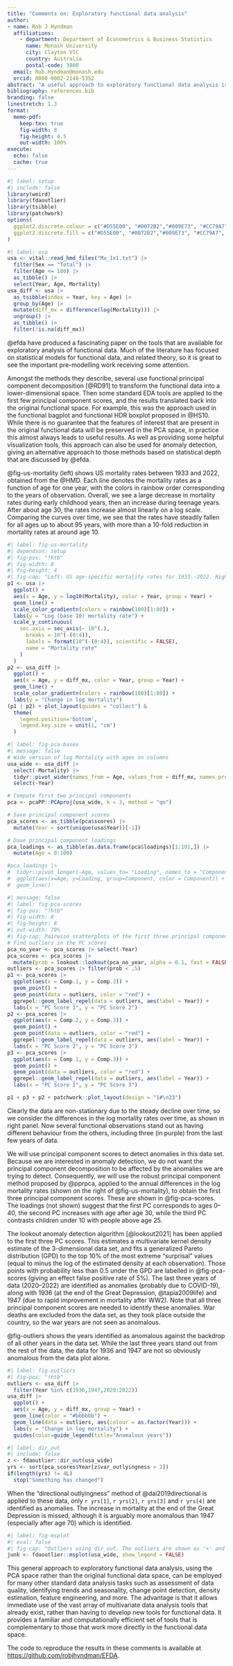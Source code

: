 ```yaml
---
title: "Comments on: Exploratory functional data analysis"
author:
- name: Rob J Hyndman
  affiliations:
    - department: Department of Econometrics & Business Statistics
      name: Monash University
      city: Clayton VIC
      country: Australia
      postal-code: 3800
  email: Rob.Hyndman@monash.edu
  orcid: 0000-0002-2140-5352
abstract: "A useful approach to exploratory functional data analysis is to work in the lower-dimensional principal component space rather than in the original functional data space. I demonstrate this approach by finding anomalies in age-specific US mortality rates between 1933 and 2022. The same approach can be employed for many other standard data analysis tasks, and has the advantage that it allows immediate use of the vast array of multivariate data analysis tools that already exist, rather than having to develop new tools for functional data."
bibliography: references.bib
branding: false
linestretch: 1.3
format:
  memo-pdf:
    keep-tex: true
    fig-width: 8
    fig-height: 4.5
    out-width: 100%
execute:
  echo: false
  cache: true
---
```


```r
#| label: setup
#| include: false
library(weird)
library(fdaoutlier)
library(tsibble)
library(patchwork)
options(
  ggplot2.discrete.colour = c("#D55E00", "#0072B2","#009E73", "#CC79A7", "#E69F00", "#56B4E9", "#F0E442"),
  ggplot2.discrete.fill = c("#D55E00", "#0072B2","#009E73", "#CC79A7", "#E69F00", "#56B4E9", "#F0E442")
)
```

```r
#| label: usa
usa <- vital::read_hmd_files("Mx_1x1.txt") |>
  filter(Sex == "Total") |>
  filter(Age <= 100) |>
  as_tibble() |>
  select(Year, Age, Mortality)
usa_diff <- usa |>
  as_tsibble(index = Year, key = Age) |>
  group_by(Age) |>
  mutate(diff_mx = difference(log(Mortality))) |>
  ungroup() |>
  as_tibble() |>
  filter(!is.na(diff_mx))
```

@efda have produced a fascinating paper on the tools that are available for exploratory analysis of functional data. Much of the literature has focused on statistical models for functional data, and related theory, so it is great to see the important pre-modelling work receiving some attention.

Amongst the methods they describe, several use functional principal component decomposition [@RD91] to transform the functional data into a lower-dimensional space. Then some standard EDA tools are applied to the first few principal component scores, and the results translated back into the original functional space. For example, this was the approach used in the functional bagplot and functional HDR boxplot proposed in @HS10. While there is no guarantee that the features of interest that are present in the original functional data will be preserved in the PCA space, in practice this almost always leads to useful results. As well as providing some helpful visualization tools, this approach can also be used for anomaly detection, giving an alternative approach to those methods based on statistical depth that are discussed by @efda.

@fig-us-mortality (left) shows US mortality rates between 1933 and 2022, obtained from the @HMD. Each line denotes the mortality rates as a function of age for one year, with the colors in rainbow order corresponding to the years of observation. Overall, we see a large decrease in mortality rates during early childhood years, then an increase during teenage years. After about age 30, the rates increase almost linearly on a log scale. Comparing the curves over time, we see that the rates have steadily fallen for all ages up to about 95 years, with more than a 10-fold reduction in mortality rates at around age 10.

```r
#| label: fig-us-mortality
#| dependson: setup
#| fig-pos: "!htb"
#| fig-width: 8
#| fig-height: 4
#| fig-cap: "Left: US age-specific mortality rates for 1933--2022. Right: Annual differences in log mortality rates."
p1 <- usa |>
  ggplot() +
  aes(x = Age, y = log10(Mortality), color = Year, group = Year) +
  geom_line() +
  scale_color_gradientn(colors = rainbow(100)[1:80]) +
  labs(y = "Log (base 10) mortality rate") +
  scale_y_continuous(
    sec.axis = sec_axis(~ 10^(.),
      breaks = 10^(-(0:4)),
      labels = format(10^(-(0:4)), scientific = FALSE),
      name = "Mortality rate"
    )
  )
p2 <- usa_diff |>
  ggplot() +
  aes(x = Age, y = diff_mx, color = Year, group = Year) +
  geom_line() +
  scale_color_gradientn(colors = rainbow(100)[1:80]) +
  labs(y = "Change in log mortality")
(p1 | p2) + plot_layout(guides = "collect") &
  theme(
    legend.position='bottom',
    legend.key.size = unit(1, "cm")
  )
```


```r
#| label: fig-pca-bases
#| message: false
# Wide version of log Mortality with ages on columns
usa_wide <- usa_diff |>
  select(-Mortality) |>
  tidyr::pivot_wider(names_from = Age, values_from = diff_mx, names_prefix = "Age") |>
  select(-Year)

# Compute first two principal components
pca <- pcaPP::PCAproj(usa_wide, k = 3, method = "qn")

# Save principal component scores
pca_scores <- as_tibble(pca$scores) |>
  mutate(Year = sort(unique(usa$Year))[-1])

# Dave principal component loadings
pca_loadings <- as_tibble(as.data.frame(pca$loadings)[1:101,]) |>
  mutate(Age = 0:100)

#pca_loadings |>
#  tidyr::pivot_longer(-Age, values_to= "Loading", names_to = "Component") |>
#  ggplot(aes(x=Age, y=Loading, group=Component, color = Component)) +
#  geom_line()
```

```r
#| message: false
#| label: fig-pca-scores
#| fig-pos: "!htb"
#| fig-width: 8
#| fig-height: 8
#| out-width: 79%
#| fig-cap: Pairwise scatterplots of the first three principal component scores for the US age-specific log mortality annual differences.
# Find outliers in the PC scores
pca_no_year <- pca_scores |> select(-Year)
pca_scores <- pca_scores |>
  mutate(prob = lookout::lookout(pca_no_year, alpha = 0.1, fast = FALSE)$outlier_probability)
outliers <- pca_scores |> filter(prob < .5)
p1 <- pca_scores |>
  ggplot(aes(x = Comp.1, y = Comp.2)) +
  geom_point() +
  geom_point(data = outliers, color = "red") +
  ggrepel::geom_label_repel(data = outliers, aes(label = Year)) +
  labs(x = "PC Score 1", y = "PC Score 2")
p2 <- pca_scores |>
  ggplot(aes(x = Comp.2, y = Comp.3)) +
  geom_point() +
  geom_point(data = outliers, color = "red") +
  ggrepel::geom_label_repel(data = outliers, aes(label = Year)) +
  labs(x = "PC Score 2", y = "PC Score 3")
p3 <- pca_scores |>
  ggplot(aes(x = Comp.1, y = Comp.3)) +
  geom_point() +
  geom_point(data = outliers, color = "red") +
  ggrepel::geom_label_repel(data = outliers, aes(label = Year)) +
  labs(x = "PC Score 1", y = "PC Score 3")

p1 + p3 + p2 + patchwork::plot_layout(design = "1#\n23")
```

Clearly the data are non-stationary due to the steady decline over time, so we consider the differences in the log mortality rates over time, as shown in right panel. Now several functional observations stand out as having different behaviour from the others, including three (in purple) from the last few years of data.

We will use principal component scores to detect anomalies in this data set. Because we are interested in anomaly detection, we do not want the principal component decomposition to be affected by the anomalies we are trying to detect. Consequently, we will use the robust principal component method proposed by @pprpca, applied to the annual differences in the log mortality rates (shown on the right of @fig-us-mortality), to obtain the first three principal component scores. These are shown in @fig-pca-scores. The loadings (not shown) suggest that the first PC corresponds to ages 0--40, the second PC increases with age after age 30, while the third PC contrasts children under 10 with people above age 25.

The lookout anomaly detection algorithm [@lookout2021] has been applied to the first three PC scores. This estimates a multivariate kernel density estimate of the 3-dimensional data set, and fits a generalized Pareto distribution (GPD) to the top 10% of the most extreme "surprisal" values (equal to minus the log of the estimated density at each observation). Those points with probability less than 0.5 under the GPD are labelled in @fig-pca-scores (giving an effect false positive rate of 5%). The last three years of data (2020--2022) are identified as anomalies (probably due to COVID-19), along with 1936 (at the end of the Great Depression, @tapia2009life) and 1947 (due to rapid improvement in mortality after WW2). Note that all three principal component scores are needed to identify these anomalies. War deaths are excluded from the data set, as they took place outside the country, so the war years are not seen as anomalous.

@fig-outliers shows the years identified as anomalous against the backdrop of all other years in the data set. While the last three years stand out from the rest of the data, the data for 1936 and 1947 are not so obviously anomalous from the data plot alone.

```r
#| label: fig-outliers
#| fig-pos: "!htb"
outliers <- usa_diff |>
  filter(Year %in% c(1936,1947,2020:2022))
usa_diff |>
  ggplot() +
  aes(x = Age, y = diff_mx, group = Year) +
  geom_line(color = "#bbbbbb") +
  geom_line(data = outliers, aes(colour = as.factor(Year))) +
  labs(y = "Change in log mortality") +
  guides(color=guide_legend(title="Anomalous years"))
```

```r
#| label: dir_out
#| include: false
z <- fdaoutlier::dir_out(usa_wide)
yrs <- sort(pca_scores$Year[z$var_outlyingness > 2])
if(length(yrs) != 4L)
  stop("Something has changed")
```

When the "directional outlyingness" method of @dai2019directional is applied to these data, only `r yrs[1]`, `r yrs[2]`, `r yrs[3]` and `r yrs[4]` are identified as anomalies. The increase in mortality at the end of the Great Depression is missed, although it is arguably more anomalous than 1947 (especially after age 70) which is identified.


```r
#| label: fig-msplot
#| eval: false
#| fig-cap: "Outliers using dir_out. The outliers are shown as '+' and correspond to years ???."
junk <- fdaoutlier::msplot(usa_wide, show_legend = FALSE)
```

This general approach to exploratory functional data analysis, using the PCA space rather than the original functional data space, can be employed for many other standard data analysis tasks such as assessment of data quality, identifying trends and seasonality, change point detection, density estimation, feature engineering, and more. The advantage is that it allows immediate use of the vast array of multivariate data analysis tools that already exist, rather than having to develop new tools for functional data. It provides a familiar and computationally efficient set of tools that is complementary to those that work more directly in the functional data space.

The code to reproduce the results in these comments is available at <https://github.com/robjhyndman/EFDA>.
